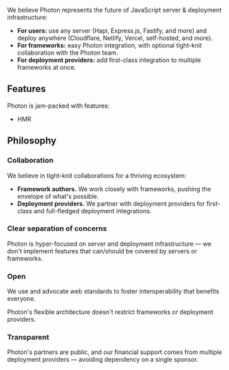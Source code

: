 
We believe Photon represents the future of JavaScript server & deployment infrastructure:

- **For users:** use any server (Hapi, Express.js, Fastify, <Link href="/guide/server-frameworks">and more</Link>) and deploy anywhere (Cloudflare, Netlify, Vercel, self-hosted, <Link href="/guide/deploy">and more</Link>).
- **For frameworks:** easy Photon integration, with optional <Link href="#collaboration">tight-knit collaboration</Link> with the Photon team.
- **For deployment providers:** add <Link href="#collaboration">first-class integration</Link> to multiple frameworks at once.


## Features

Photon is jam-packed with features:
- HMR


## Philosophy

### Collaboration

We believe in tight-knit collaborations for a thriving ecosystem:
- **Framework authors.** We work closely with frameworks, pushing the envelope of what's possible.
- **Deployment providers.** We partner with deployment providers for first-class and full-fledged deployment integrations.

### Clear separation of concerns

Photon is hyper-focused on server and deployment infrastructure — we don't implement features that can/should be covered by servers or frameworks.

### Open

We use and advocate web standards to foster interoperability that benefits everyone.

Photon's flexible architecture doesn't restrict frameworks or deployment providers.

### Transparent

Photon's partners are public, and our financial support comes from multiple deployment providers — avoiding dependency on a single sponsor.
